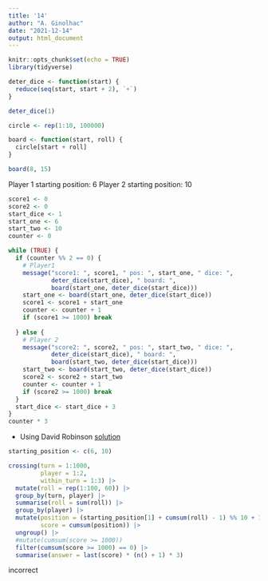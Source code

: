 ```yaml
---
title: '14'
author: "A. Ginolhac"
date: "2021-12-14"
output: html_document
---
```


```r
knitr::opts_chunk$set(echo = TRUE)
library(tidyverse)
```


```r
deter_dice <- function(start) {
  reduce(seq(start, start + 2), `+`)
}

deter_dice(1)

circle <- rep(1:10, 100000)

board <- function(start, roll) {
  circle[start + roll]
}

board(8, 15)
```

Player 1 starting position: 6
Player 2 starting position: 10

```r
score1 <- 0
score2 <- 0
start_dice <- 1
start_one <- 6
start_two <- 10
counter <- 0

while (TRUE) {
  if (counter %% 2 == 0) {
    # Player1
    message("score1: ", score1, " pos: ", start_one, " dice: ", 
            deter_dice(start_dice), " board: ",
            board(start_one, deter_dice(start_dice)))
    start_one <- board(start_one, deter_dice(start_dice))
    score1 <- score1 + start_one
    counter <- counter + 1
    if (score1 >= 1000) break
    
  } else {
    # Player 2
    message("score2: ", score2, " pos: ", start_two, " dice: ", 
            deter_dice(start_dice), " board: ",
            board(start_two, deter_dice(start_dice)))
    start_two <- board(start_two, deter_dice(start_dice))
    score2 <- score2 + start_two
    counter <- counter + 1
    if (score2 >= 1000) break
  }
  start_dice <- start_dice + 3
}
counter * 3

```

- Using David Robinson [solution](https://twitter.com/drob/status/1473332179132461061?s=20)

```r
starting_position <- c(6, 10)

crossing(turn = 1:1000,
         player = 1:2,
         within_turn = 1:3) |> 
  mutate(roll = rep(1:100, 60)) |> 
  group_by(turn, player) |> 
  summarise(roll = sum(roll)) |> 
  group_by(player) |> 
  mutate(position = (starting_position[1] + cumsum(roll) - 1) %% 10 + 1,
         score = cumsum(position)) |> 
  ungroup() |> 
  #mutate(cumsum(score >= 1000))
  filter(cumsum(score >= 1000) == 0) |> 
  summarise(answer = last(score) * (n() + 1) * 3)
```

incorrect
